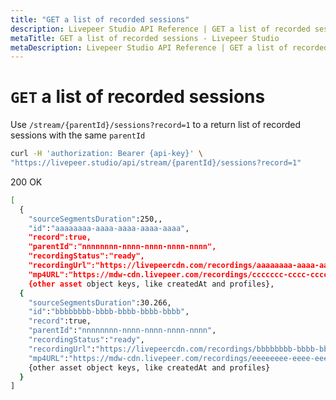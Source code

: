 ```yaml
---
title: "GET a list of recorded sessions"
description: Livepeer Studio API Reference | GET a list of recorded sessions
metaTitle: GET a list of recorded sessions - Livepeer Studio
metaDescription: Livepeer Studio API Reference | GET a list of recorded sessions
---
```


# `GET` a list of recorded sessions

Use `/stream/{parentId}/sessions?record=1` to a return list of recorded sessions
with the same `parentId`

```bash
curl -H 'authorization: Bearer {api-key}' \
"https://livepeer.studio/api/stream/{parentId}/sessions?record=1"
```

200 OK

```bash
[
  {
    "sourceSegmentsDuration":250,,
    "id":"aaaaaaaa-aaaa-aaaa-aaaa-aaaa",
    "record":true,
    "parentId":"nnnnnnnn-nnnn-nnnn-nnnn-nnnn",
    "recordingStatus":"ready",
    "recordingUrl":"https://livepeercdn.com/recordings/aaaaaaaa-aaaa-aaaa-aaaa-aaaa/index.m3u8"},
    "mp4URL":"https://mdw-cdn.livepeer.com/recordings/ccccccc-cccc-cccc-cccc-cccccccccccccc/2021_01_01_01_00_01-source.mp4",
    {other asset object keys, like createdAt and profiles},
  {
    "sourceSegmentsDuration":30.266,
    "id":"bbbbbbbb-bbbb-bbbb-bbbb-bbbb",
    "record":true,
    "parentId":"nnnnnnnn-nnnn-nnnn-nnnn-nnnn",
    "recordingStatus":"ready",
    "recordingUrl":"https://livepeercdn.com/recordings/bbbbbbbb-bbbb-bbbb-bbbb-bbbb/index.m3u8",
    "mp4URL":"https://mdw-cdn.livepeer.com/recordings/eeeeeeee-eeee-eeee-eeee-eeeeeeeeeeee/2021_01_01_01_00_01-source.mp4",
    {other asset object keys, like createdAt and profiles}
  }
]
```
